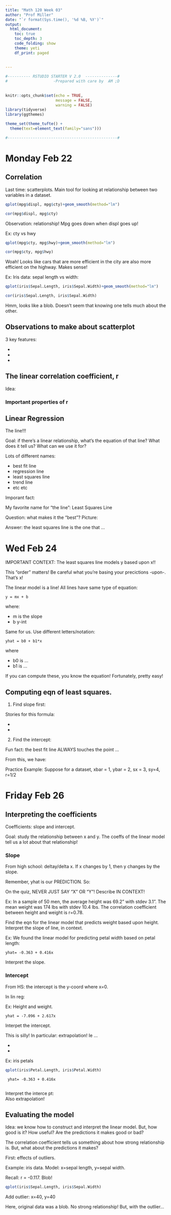 ```yaml
---
title: "Math 120 Week 03"
author: "Prof Miller"
date: "`r format(Sys.time(), '%d %B, %Y')`"
output: 
  html_document:
    toc: true
    toc_depth: 3
    code_folding: show
    theme: yeti
    df_print: paged
  
  
---
```


```r

#---------- RSTUDIO STARTER V 2.0  --------------#
#                    -Prepared with care by  AM ;D
                
                                                                          
knitr::opts_chunk$set(echo = TRUE, 
                      message = FALSE, 
                      warning = FALSE)      
library(tidyverse)                
library(ggthemes)                    

theme_set(theme_tufte() +                                     
  theme(text=element_text(family="sans")))  

#------------------------------------------------#
```


# Monday Feb 22

## Correlation


Last time: scatterplots.  Main tool for looking at relationship between two variables in a dataset.

```r
qplot(mpg$displ, mpg$cty)+geom_smooth(method="lm")
```

```r
cor(mpg$displ, mpg$cty)
```


Observation:  relationship!  Mpg goes down when displ goes up!

Ex:  cty vs hwy


```r
qplot(mpg$cty, mpg$hwy)+geom_smooth(method="lm")
```

```r
cor(mpg$cty, mpg$hwy)
```

Woah!  Looks like cars that are more efficient in the city are also more efficient on the highway.  Makes sense!  

Ex:  Iris data:  sepal length vs width:

```r
qplot(iris$Sepal.Length, iris$Sepal.Width)+geom_smooth(method="lm")
```

```r
cor(iris$Sepal.Length, iris$Sepal.Width)
```


Hmm, looks like a blob.  Doesn't seem that knowing one tells much about the other.

## Observations to make about scatterplot

3 key features:

- 
-  
- 


## The linear correlation coefficient, r

Idea:  

### Important properties of r



## Linear Regression

The line!!!

Goal:  if there's a linear relationship, what's the equation of that line?  What does it tell us?  What can we use it for?

Lots of different names:

- best fit line
- regression line
- least squares line
- trend line
- etc etc

Imporant fact:  

My favorite name for "the line":  Least Squares Line

Question:  what makes it the "best"?  Picture:

Answer:  the least squares line is the one that ...


# Wed Feb 24 

IMPORTANT CONTEXT:  The least squares line models y based upon x!!



This "order" matters!  Be careful what you're basing your precictions -upon-.  That's x!

The linear model is a line!  All lines have same type of equation:

    y = mx + b

where:

  - m is the slope
  - b y-int
  
Same for us.  Use different letters/notation:

    yhat = b0 + b1*x
    
where

  - b0 is ...
  - b1 is ...
  
If you can compute these, you know the equation!  Fortunately, pretty easy!

## Computing eqn of least squares.

1) Find slope first:


     
     

  
Stories for this formula:

- 
- 


2)  Find the intercept:

Fun fact:  the best fit line ALWAYS touches the point ...

From this, we have:

  
    



Practice Example:  Suppose for a dataset, xbar = 1, ybar = 2, sx = 3, sy=4, r=1/2


# Friday Feb 26

## Interpreting the coefficients

Coefficients:  slope and intercept.


Goal:  study the relationship between x and y.  The coeffs of the linear model tell us a lot about that relationship!

### Slope

From high school:  deltay/delta x.  If x changes by 1, then y changes by the slope.

Remember, yhat is our PREDICTION.  So:  

On the quiz, NEVER JUST SAY "X" OR "Y"!  Describe IN CONTEXT!




Ex:  In a sample of 50 men, the average height was 69.2" with stdev 3.1".  The mean weight was 174 lbs with stdev 10.4 lbs.  The correlation coefficient between height and weight is r=0.78.

Find the eqn for the linear model that predicts weight based upon height.  Interpret the slope of line, in context.

 



Ex:  We found the linear model for predicting petal width based on petal length:

    yhat= -0.363 + 0.416x
    
Interpret the slope.  





### Intercept

From HS:  the intercept is the y-coord where x=0.

In lin reg:  


Ex:  Height and weight.  

    yhat = -7.096 + 2.617x
    
Interpet the intercept. 


This is silly!  In particular:  extrapolation!  Ie ...


- 
- 


Ex:  iris petals

```r
qplot(iris$Petal.Length, iris$Petal.Width)
```

     yhat= -0.363 + 0.416x
     
Interpret the interce
pt:  
Also extrapolation!  





## Evaluating the model

Idea:  we know how to construct and interpret the linear model.  But, how good is it?  How useful?  Are the predictions it makes good or bad?

The correlation coefficient tells us something about how strong relationship is.  But, what about the predictions it makes?

First:  effects of outliers.


Example:  iris data.  Model:  x=sepal length, y=sepal width.

Recall: r = -0.117.  Blob!

```r
qplot(iris$Sepal.Length, iris$Sepal.Width)
```


Add outlier:  x=40, y=40


Here, original data was a blob.  No strong relationship!  But, with the outlier...










